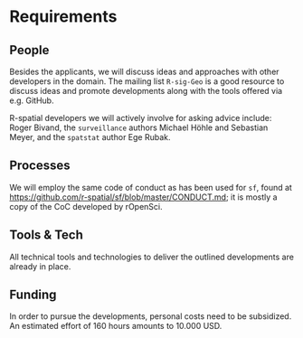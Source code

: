 # Requirements
<!-- 
An idea of what is required to make the project actually happen
-->

## People
<!--
Who needs to be involved, what's the proposed structure, what will it take to get their involvement?
-->

Besides the applicants, we will discuss ideas and approaches with other developers in the domain. The mailing list `R-sig-Geo` is a good resource to discuss ideas and promote developments along with the tools offered via e.g. GitHub.

R-spatial developers we will actively involve for asking advice include: Roger Bivand, the `surveillance` authors Michael Höhle and Sebastian Meyer, and the `spatstat` author Ege Rubak.

## Processes
<!-- 
What processes need to be put in place e.g. codes of conduct, regular ISC meetings, handover to the community at large?
-->

We will employ the same code of conduct as has been used for `sf`, found at [https://github.com/r-spatial/sf/blob/master/CONDUCT.md](https://github.com/r-spatial/sf/blob/master/CONDUCT.md); it is mostly a copy of the CoC developed by rOpenSci.
<!-- Ref? -->


## Tools & Tech
<!--
What is going to be needed to deliver this project? 

Will cloud computing be used - if yes are there are necessary components that will be deciding factors between providers?

Are there tools or tech that don't exist that will be produced to facilitate the project?
-->

All technical tools and technologies to deliver the outlined developments are already in place.

## Funding
<!-- 
[TO DO] THE GUIDANCE IS PRETTY UNCLEAR, ESP IN LIGHT OF GABOR'S PROPOSAL VS AWARD SIZE
-->

In order to pursue the developments, personal costs need to be subsidized. An estimated effort of 160 hours amounts to 10.000 USD.


<!--
## Summary

A summary of the requirements that contextualises the costs
-->
